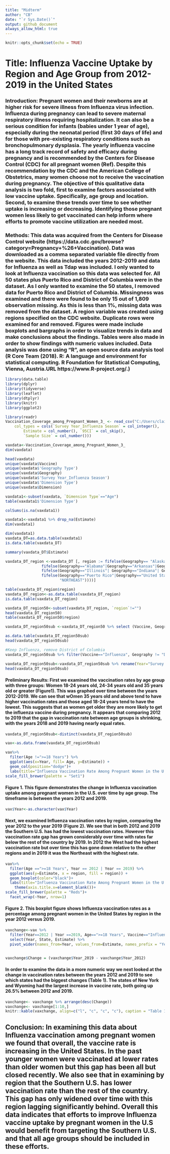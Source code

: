 ```yaml
---
title: "Midterm"
author: "CB"
date: "`r Sys.Date()`"
output: github_document
always_allow_html: true
---
```


```r
knitr::opts_chunk$set(echo = TRUE)
```

# **Title: Influenza Vaccine Uptake by Region and Age Group from 2012-2019 in the United States**
### **Introduction: Pregnant women and their newborns are at higher risk for severe illness from Influenza virus infection. Influenza during pregnancy can lead to severe maternal respiratory illness requiring hospitalization. It can also be a serious condition for infants (babies under 1 year of age), especially during the neonatal period (first 30 days of life) and for those with pre-existing respiratory conditions such as bronchopulmonary dysplasia. The yearly influenza vaccine has a long track record of safety and efficacy during pregnancy and is recommended by the Centers for Disease Control (CDC) for all pregnant women (Ref). Despite this recommendation by the CDC and the American College of Obstetrics, many women choose not to receive the vaccination during pregnancy. The objective of this qualitative data analysis is two fold, first to examine factors associated with low vaccine uptake. Specifically, age group and location. Second, to examine these trends over time to see whether uptake is increasing or decreasing. Identifying those pregnant women less likely to get vaccinated can help inform where efforts to promote vaccine utilization are needed most.**  

### **Methods: This data was acquired from the Centers for Disease Control website (https://data.cdc.gov/browse?category=Pregnancy+%26+Vaccination). Data was downloaded as a comma separated variable file directly from the website. This data included the years 2012-2019 and data for Influenza as well as Tdap was included. I only wanted to look at Influenza vaccination so this data was selected for. All 50 states plus Puerto Rico and District of Columbia were in the dataset. As I only wanted to examine the 50 states, I removed data for Puerto Rico and District of Columbia. Missingness was examined and there were found to be only 15 out of 1,809 observation missing. As this is less than 1%, missing data was removed from the dataset. A region variable was created using regions specified on the CDC website. Duplicate rows were examined for and removed. Figures were made include boxplots and bargraphs in order to visualize trends in data and make conclusions about the findings. Tables were also made in order to show findings with numeric values included.  Data analysis was done using "R", an open source data analysis tool (R Core Team (2018). R: A language and environment for statistical computing. R Foundation for Statistical Computing, Vienna, Austria.URL https://www.R-project.org/.)**

```r
library(data.table)
library(dplyr)
library(tidyverse)
library(leaflet)
library(dtplyr)
library(knitr)
library(ggplot2)
```

```r
library(readr)
Vaccination_Coverage_among_Pregnant_Women_3_ <- read_csv("C:/Users/clair/Desktop/PM566/Vaccination_Coverage_among_Pregnant_Women (3).csv", 
    col_types = cols(`Survey Year_Influenza Season` = col_integer(), 
        Estimate = col_number(), `95CI` = col_skip(), 
        `Sample Size` = col_number()))
```

```r
vaxdata<-Vaccination_Coverage_among_Pregnant_Women_3_
dim(vaxdata)
```

```r
head(vaxdata)
unique(vaxdata$Vaccine)
unique(vaxdata$'Geography Type')
unique(vaxdata$Geography)
unique(vaxdata$'Survey Year_Influenza Season')
unique(vaxdata$'Dimension Type')
unique(vaxdata$Dimension)
```

```r
vaxdata1<-subset(vaxdata, `Dimension Type`=="Age")
table(vaxdata1$'Dimension Type')
```
```r
colSums(is.na(vaxdata1))
```
```r
vaxdata1<-vaxdata1 %>% drop_na(Estimate)
dim(vaxdata1)
```

```r
dim(vaxdata1)
vaxdata_DT=as.data.table(vaxdata1)
is.data.table(vaxdata_DT)
```

```r
summary(vaxdata_DT$Estimate)
```

```r
vaxdata_DT_region <-vaxdata_DT [, region := fifelse(Geography== "Alaska"| Geography=="Arizona" | Geography=="California" | Geography=="Colorado"| Geography=="Hawaii"| Geography=="Idaho"| Geography=="Montana"| Geography=="Nevada"| Geography=="New Mexico"| Geography=="Oregon"| Geography=="Utah"| Geography=="Washington"|Geography== "Wyoming", "WEST",
                fifelse(Geography=="Alabama"|Geography=="Arkansas"|Geography== "Delaware" |Geography== "District of Columbia"| Geography=="Florida"|Geography== "Georgia" | Geography=="Kentucky" |Geography== "Louisiana"|Geography== "Maryland" | Geography=="Mississippi" |Geography=="North Carolina"|Geography=="Oklahoma"| Geography=="South Carolina"| Geography=="Tennessee" |Geography=="Texas"|Geography== "Virginia"|Geography== "West Virginia", "SOUTH",
                fifelse(Geography=="Illinois"| Geography=="Indiana"| Geography=="Iowa"|Geography== "Kansas"| Geography=="Michigan"|Geography== "Minnesota"| Geography=="Missouri"| Geography=="Nebraska"| Geography=="North Dakota"| Geography=="Ohio"|Geography=="South Dakota"|Geography=="Wisconsin", "MIDWEST",
                fifelse(Geography=="Puerto Rico"|Geography=="United States"|Geography=="District of Columbia" |Geography=="NY-City of New York" |Geography=="NY-Rest of state", "",
                        "NORTHEAST"))))]

```
```r
table(vaxdata_DT_region$region)
vaxdata_DT_region<-as.data.table(vaxdata_DT_region)
is.data.table(vaxdata_DT_region)
```
```r
vaxdata_DT_region50<-subset(vaxdata_DT_region, `region`!="")
head(vaxdata_DT_region50)
table(vaxdata_DT_region50$region)
```
```r
vaxdata_DT_region50sub <-vaxdata_DT_region50 %>% select (Vaccine, Geography, `Survey Year_Influenza Season`, Dimension, Estimate, `Sample Size`, region)

as.data.table(vaxdata_DT_region50sub)
head(vaxdata_DT_region50sub)

#Keep Influenza, remove District of Columbia
vaxdata_DT_region50sub %>% filter(Vaccine=="Influenza", Geography != "District of COlumbia")

```

```r

vaxdata_DT_region50sub<-vaxdata_DT_region50sub %>% rename(Year="Survey Year_Influenza Season", State="Geography", Age="Dimension")
head(vaxdata_DT_region50sub)
```
#### Preliminary Results: First we examined the vaccination rates by age group with three groups: Women 18-24 years old, 24-34 years old and 35 years old or greater (Figure1). This was graphed over time between the years 2012-2019. We can see that wOmen 35 years old and above tend to have higher vaccination rates and those aged 18-24 years tend to have the lowest. This suggests that as women get older they are more likely to get the influenza vaccine during pregnancy. It appears that comparing 2012 to 2019 that the gap in vaccination rate between age groups is shrinking, with the years 2018 and 2019 having nearly equal rates. 
```r
vaxdata_DT_region50sub<-distinct(vaxdata_DT_region50sub)
```
```r
vax<-as.data.frame(vaxdata_DT_region50sub)
```
```r
vax%>%
  filter(Age !=">=18 Years") %>% 
  ggplot(aes(x=Year, fill= Age, y=Estimate)) +   
  geom_col(position="dodge")+
  labs(title="Influenza Vaccination Rate Among Pregnant Women in the U.S. 2012-2019", x="Year", y= "Vaccination Rate (%)")+
scale_fill_brewer(palette = "Set1")

```

#### Figure 1. This figure demonstrates the change in Influenza vaccination uptake among pregnant women in the U.S. over time by age group. The timeframe is between the years 2012 and 2019. 


```r
vax$Year<-as.character(vax$Year)
```


#### Next, we examined Influenza vaccination rates by region, comparing the year 2012 to the year 2019 (Figure 2). We see that in both 2012 and 2019 the Southern U.S. has had the lowest vaccination rates. However this vaccination rate gap has grown considerably over time with rates far below the rest of the country by 2019. In 2012 the West had the highest vaccination rate but over time this has gone down relative to the other regions and in 2019 it was the Northeast with the highest rate.

```r
vax%>%
  filter(Age ==">=18 Years", Year == 2012 | Year == 2019) %>% 
  ggplot(aes(y=Estimate, x = region, fill = region)) +   
  geom_boxplot(color="black")+
  labs(title="Influenza Vaccination Rate Among Pregnant Women in the U.S. 2012 vs 2019",  y= "Vaccination Rate (%)")+
    theme(axis.title.x=element_blank())+
scale_fill_brewer(palette = "Reds")+
  facet_wrap(~Year, nrow=1)
```

#### Figure 2. This boxplot figure shows Influenza vaccination rates as a percentage among pregnant women in the United States by region in the year 2012 versus 2019. 


```r

vaxchange<-vax %>% 
  filter(Year==2012 | Year ==2019, Age==">=18 Years", Vaccine=="Influenza") %>% 
  select(Year, State, Estimate) %>% 
  pivot_wider(names_from=Year, values_from=Estimate, names_prefix = "Year_") 


vaxchange$Change = (vaxchange$Year_2019 - vaxchange$Year_2012)


```

#### In order to examine the data in a more numeric way we next looked at the change in vaccination rates between the years 2012 and 2019 to see which states had the biggest changes (Table 1). The states of New York and Wyoming had the largest increase in vaccine rate, both going up 26.5% between 2012 and 2019. 
```r

vaxchange<- vaxchange %>% arrange(desc(Change)) 
vaxchange<- vaxchange[1:10,]
knitr::kable(vaxchange, align=c("l", "c", "c", "c"), caption = "Table 1. Influenza Vaccination Among Pregnant Women - Rate Change by State in the U.S.")

```
## Conclusion: In examining this data about Influenza vaccination among pregnant women we found that overall, the vaccine rate is increasing in the United States. In the past younger women were vaccinated at lower rates than older women but this gap has been all but closed recently. We also see that in examining by region that the Southern U.S. has lower vaccination rate than the rest of the country. This gap has only widened over time with this region lagging significantly behind. Overall this data indicates that efforts to improve Influenza vaccine uptake by pregnant women in the U.S would benefit from targeting the Southern U.S. and that all age groups should be included in these efforts. 

